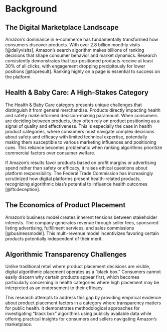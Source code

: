 # Background

## The Digital Marketplace Landscape

Amazon's dominance in e-commerce has fundamentally transformed how consumers discover products. With over 2.8 billion monthly visits [@dailyvisits], Amazon's search algorithm makes billions of ranking decisions that shape consumer behavior and market dynamics. Research consistently demonstrates that top-positioned products receive at least 30% of all clicks, with engagement dropping precipitously for lower positions [@topresult]. Ranking highly on a page is essential to success on the platform.

## Health & Baby Care: A High-Stakes Category

The Health & Baby Care category presents unique challenges that distinguish it from general merchandise. Products directly impacting health and safety make informed decision-making paramount. When consumers are deciding between products, they often rely on product positioning as a signal of quality and effectiveness. This is especially the case in health product categories, where consumers must navigate complex decisions about safety and efficacy with limited technical expertise, potentially making them susceptible to various marketing influences and positioning cues. This reliance becomes problematic when ranking algorithms prioritize commercial factors over consumer welfare.

If Amazon's results favor products based on profit margins or advertising spend rather than safety or efficacy, it raises ethical questions about platform responsibility. The Federal Trade Commission has increasingly scrutinized how digital platforms present health-related products, recognizing algorithmic bias's potential to influence health outcomes [@ftcdeception].

## The Economics of Product Placement

Amazon's business model creates inherent tensions between stakeholder interests. The company generates revenue through seller fees, sponsored listing advertising, fulfillment services, and sales commissions [@businessmodel]. This multi-revenue model incentivizes favoring certain products potentially independent of their merit.

## Algorithmic Transparency Challenges

Unlike traditional retail where product placement decisions are visible, digital algorithmic placement operates as a "black box." Consumers cannot easily discern why certain products appear first, which becomes particularly concerning in health categories where high placement may be interpreted as an endorsement to their efficacy.

This research attempts to address this gap by providing empirical evidence about product placement factors in a category where transparency matters for public health. It demonstrates methodological approaches for investigating “black box” algorithms using publicly available data while offering practical insights for consumers and sellers navigating Amazon's marketplace.
